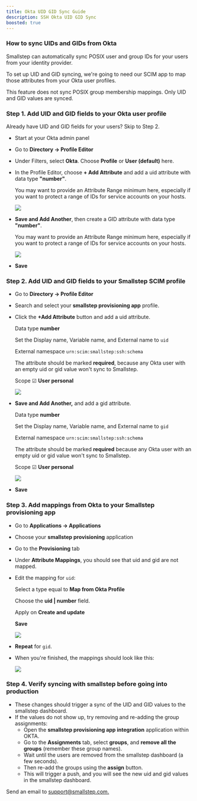 ```yaml
---
title: Okta UID GID Sync Guide
description: SSH Okta UID GID Sync
boosted: true
---
```


### How to sync UIDs and GIDs from Okta

Smallstep can automatically sync POSIX user and group IDs for your users from your identity provider.

To set up UID and GID syncing, we're going to need our SCIM app to map those attributes from your Okta user profiles.

This feature does not sync POSIX group membership mappings. Only UID and GID values are synced.

### Step 1. Add UID and GID fields to your Okta user profile

Already have UID and GID fields for your users? Skip to Step 2.

* Start at your Okta admin panel
* Go to **Directory → Profile Editor**
* Under Filters, select **Okta**. Choose **Profile** or **User (default)** here.
* In the Profile Editor, choose **+ Add Attribute** and add a uid attribute with data type **"number"**.

  You may want to provide an Attribute Range minimum here, especially if you want to protect a range of IDs for service accounts on your hosts.

  ![](/graphics/quickstart/okta-gid-uidadd.png)

* **Save and Add Another**, then create a GID attribute with data type **"number"**.

  You may want to provide an Attribute Range minimum here, especially if you want to protect a range of IDs for service accounts on your hosts.

  ![](/graphics/quickstart/okta-gid-gidadd.png)

* **Save**

### Step 2. Add UID and GID fields to your Smallstep SCIM profile

* Go to **Directory → Profile Editor**
* Search and select your **smallstep provisioning app** profile. 
* Click the **+Add Attribute** button and add a uid attribute.
  
  Data type **number**

  Set the Display name, Variable name, and External name to `uid`

  External namespace  `urn:scim:smallstep:ssh:schema`

  The attribute should be marked **required**, because any Okta user with an empty uid or gid value won't sync to Smallstep.

  Scope ☑ **User personal**

  ![](/graphics/quickstart/okta-gid-uidsync.png)

* **Save and Add Another,** and add a gid attribute.

  Data type **number**

  Set the Display name, Variable name, and External name to `gid`

  External namespace  `urn:scim:smallstep:ssh:schema`

  The attribute should be marked **required** because any Okta user with an empty uid or gid value won't sync to Smallstep.
  
  Scope ☑ **User personal**

  ![](/graphics/quickstart/okta-gid-uidsync.png)

* **Save**

### Step 3. Add mappings from Okta to your Smallstep provisioning app

* Go to **Applications → Applications**
* Choose your **smallstep provisioning** application
* Go to the **Provisioning** tab
* Under **Attribute Mappings**, you should see that uid and gid are not mapped.
* Edit the mapping for `uid`:

  Select a type equal to **Map from Okta Profile**
  
  Choose the **uid | number**  field.

  Apply on **Create and update**

  **Save**

  ![](/graphics/quickstart/okta-gid-createupdate.png)

* **Repeat** for `gid`.
* When you're finished, the mappings should look like this:

  ![](/graphics/quickstart/okta-gid-finalmap.png)

### Step 4. Verify syncing with smallstep before going into production
* These changes should trigger a sync of the UID and GID values to the smallstep dashboard. 
* If the values do not show up, try removing and re-adding the group assignments:
  * Open the **smallstep provisioning app integration** application within OKTA.
  * Go to the **Assignments** tab, select **groups**, and **remove all the groups** (remember these group names). 
  * Wait until the users are removed from the smallstep dashboard (a few seconds).
  * Then re-add the groups using the **assign** button. 
  * This will trigger a push, and you will see the new uid and gid values in the smallstep dashboard.

Send an email to [support@smallstep.com.](mailto:support@smallstep.com)

